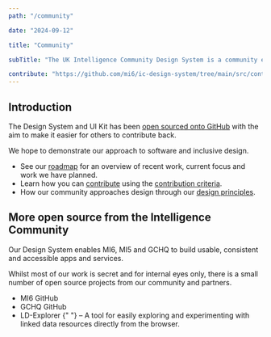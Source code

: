 ```yaml
---
path: "/community"

date: "2024-09-12"

title: "Community"

subTitle: "The UK Intelligence Community Design System is a community effort endorsed across the UK Intelligence Community."

contribute: "https://github.com/mi6/ic-design-system/tree/main/src/content/structured/community/index.mdx"
---
```


## Introduction

The Design System and UI Kit has been [open sourced onto GitHub](https://github.com/orgs/mi6/projects/2/views/1) with the aim to make it easier for others to contribute back.

We hope to demonstrate our approach to software and inclusive design.

- See our [roadmap](/community/roadmap) for an overview of recent work, current focus and work we have planned.
- Learn how you can [contribute](/community/contribute) using the [contribution criteria](/community/contribute-criteria).
- How our community approaches design through our [design principles](/get-started/design-principles).

## More open source from the Intelligence Community

Our Design System enables MI6, MI5 and GCHQ to build usable, consistent and accessible apps and services.

Whilst most of our work is secret and for internal eyes only, there is a small number of open source projects from our community and partners.

<ul>
  <li>
    <ic-link
      target="_blank"
      href="https://github.com//mi6"
      rel="noreferer noopener nofollow"
    >
      MI6 GitHub
    </ic-link>
  </li>
  <li>
    <ic-link
      target="_blank"
      href="https://github.com/gchq"
      rel="noreferer noopener nofollow"
    >
      GCHQ GitHub
    </ic-link>
  </li>
  <li>
    <ic-link
      target="_blank"
      href="https://gchq.github.io/LD-Explorer/"
      rel="noreferer noopener nofollow"
    >
      LD-Explorer
    </ic-link>{" "}
    &ndash; A tool for easily exploring and experimenting with linked data
    resources directly from the browser.
  </li>
</ul>
